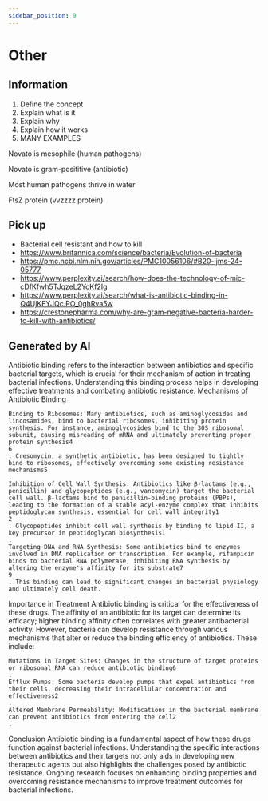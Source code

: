 ```yaml
---
sidebar_position: 9
---
```

# Other

## Information
1. Define the concept
2. Explain what is it
3. Explain why
4. Explain how it works
5. MANY EXAMPLES

Novato is mesophile (human pathogens)

Novato is gram-posititive (antibiotic)

Most human pathogens thrive in water

FtsZ protein (vvzzzz protein)

## Pick up
- Bacterial cell resistant and how to kill
- https://www.britannica.com/science/bacteria/Evolution-of-bacteria
- https://pmc.ncbi.nlm.nih.gov/articles/PMC10056106/#B20-ijms-24-05777
- https://www.perplexity.ai/search/how-does-the-technology-of-mic-cDfKfwh5TJqzeL2YcKf2Ig
- https://www.perplexity.ai/search/what-is-antibiotic-binding-in-Q4UjKFYJQc.PO_0ghRva5w
- https://crestonepharma.com/why-are-gram-negative-bacteria-harder-to-kill-with-antibiotics/

## Generated by AI
Antibiotic binding refers to the interaction between antibiotics and specific bacterial targets, which is crucial for their mechanism of action in treating bacterial infections. Understanding this binding process helps in developing effective treatments and combating antibiotic resistance.
Mechanisms of Antibiotic Binding

    Binding to Ribosomes: Many antibiotics, such as aminoglycosides and lincosamides, bind to bacterial ribosomes, inhibiting protein synthesis. For instance, aminoglycosides bind to the 30S ribosomal subunit, causing misreading of mRNA and ultimately preventing proper protein synthesis4
    6
    . Cresomycin, a synthetic antibiotic, has been designed to tightly bind to ribosomes, effectively overcoming some existing resistance mechanisms5
    .
    Inhibition of Cell Wall Synthesis: Antibiotics like β-lactams (e.g., penicillin) and glycopeptides (e.g., vancomycin) target the bacterial cell wall. β-lactams bind to penicillin-binding proteins (PBPs), leading to the formation of a stable acyl-enzyme complex that inhibits peptidoglycan synthesis, essential for cell wall integrity1
    2
    . Glycopeptides inhibit cell wall synthesis by binding to lipid II, a key precursor in peptidoglycan biosynthesis1
    .
    Targeting DNA and RNA Synthesis: Some antibiotics bind to enzymes involved in DNA replication or transcription. For example, rifampicin binds to bacterial RNA polymerase, inhibiting RNA synthesis by altering the enzyme's affinity for its substrate7
    9
    . This binding can lead to significant changes in bacterial physiology and ultimately cell death.

Importance in Treatment
Antibiotic binding is critical for the effectiveness of these drugs. The affinity of an antibiotic for its target can determine its efficacy; higher binding affinity often correlates with greater antibacterial activity. However, bacteria can develop resistance through various mechanisms that alter or reduce the binding efficiency of antibiotics. These include:

    Mutations in Target Sites: Changes in the structure of target proteins or ribosomal RNA can reduce antibiotic binding6
    .
    Efflux Pumps: Some bacteria develop pumps that expel antibiotics from their cells, decreasing their intracellular concentration and effectiveness2
    .
    Altered Membrane Permeability: Modifications in the bacterial membrane can prevent antibiotics from entering the cell2
    .

Conclusion
Antibiotic binding is a fundamental aspect of how these drugs function against bacterial infections. Understanding the specific interactions between antibiotics and their targets not only aids in developing new therapeutic agents but also highlights the challenges posed by antibiotic resistance. Ongoing research focuses on enhancing binding properties and overcoming resistance mechanisms to improve treatment outcomes for bacterial infections.